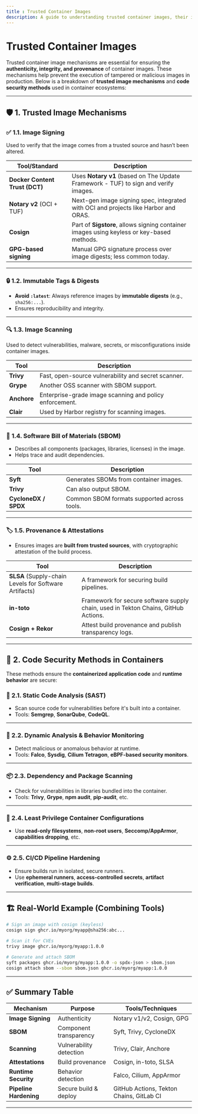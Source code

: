 ```yaml
---
title : Trusted Container Images
description: A guide to understanding trusted container images, their importance, and how to verify them for security and compliance.
---
```

# Trusted Container Images


Trusted container image mechanisms are essential for ensuring the **authenticity, integrity, and provenance** of container images. These mechanisms help prevent the execution of tampered or malicious images in production. Below is a breakdown of **trusted image mechanisms** and **code security methods** used in container ecosystems:

---

## 🛡️ 1. Trusted Image Mechanisms

### ✅ **1.1. Image Signing**

Used to verify that the image comes from a trusted source and hasn’t been altered.

| Tool/Standard                  | Description                                                                               |
| ------------------------------ | ----------------------------------------------------------------------------------------- |
| **Docker Content Trust (DCT)** | Uses **Notary v1** (based on The Update Framework - TUF) to sign and verify images.       |
| **Notary v2** (OCI + TUF)      | Next-gen image signing spec, integrated with OCI and projects like Harbor and ORAS.       |
| **Cosign**                     | Part of **Sigstore**, allows signing container images using keyless or key-based methods. |
| **GPG-based signing**          | Manual GPG signature process over image digests; less common today.                       |

---

### 🔒 **1.2. Immutable Tags & Digests**

* **Avoid `:latest`**: Always reference images by **immutable digests** (e.g., `sha256:...`).
* Ensures reproducibility and integrity.

---

### 🔍 **1.3. Image Scanning**

Used to detect vulnerabilities, malware, secrets, or misconfigurations inside container images.

| Tool        | Description                                             |
| ----------- | ------------------------------------------------------- |
| **Trivy**   | Fast, open-source vulnerability and secret scanner.     |
| **Grype**   | Another OSS scanner with SBOM support.                  |
| **Anchore** | Enterprise-grade image scanning and policy enforcement. |
| **Clair**   | Used by Harbor registry for scanning images.            |

---

### 🧾 **1.4. Software Bill of Materials (SBOM)**

* Describes all components (packages, libraries, licenses) in the image.
* Helps trace and audit dependencies.

| Tool                 | Description                                 |
| -------------------- | ------------------------------------------- |
| **Syft**             | Generates SBOMs from container images.      |
| **Trivy**            | Can also output SBOM.                       |
| **CycloneDX / SPDX** | Common SBOM formats supported across tools. |

---

### 🏷️ **1.5. Provenance & Attestations**

* Ensures images are **built from trusted sources**, with cryptographic attestation of the build process.

| Tool                                                  | Description                                                                        |
| ----------------------------------------------------- | ---------------------------------------------------------------------------------- |
| **SLSA** (Supply-chain Levels for Software Artifacts) | A framework for securing build pipelines.                                          |
| **in-toto**                                           | Framework for secure software supply chain, used in Tekton Chains, GitHub Actions. |
| **Cosign + Rekor**                                    | Attest build provenance and publish transparency logs.                             |

---

## 🔐 2. Code Security Methods in Containers

These methods ensure the **containerized application code** and **runtime behavior** are secure:

### 🧪 2.1. Static Code Analysis (SAST)

* Scan source code for vulnerabilities before it's built into a container.
* Tools: **Semgrep**, **SonarQube**, **CodeQL**.

---

### 🚦 2.2. Dynamic Analysis & Behavior Monitoring

* Detect malicious or anomalous behavior at runtime.
* Tools: **Falco**, **Sysdig**, **Cilium Tetragon**, **eBPF-based security monitors**.

---

### 📦 2.3. Dependency and Package Scanning

* Check for vulnerabilities in libraries bundled into the container.
* Tools: **Trivy**, **Grype**, **npm audit**, **pip-audit**, etc.

---

### 🧯 2.4. Least Privilege Container Configurations

* Use **read-only filesystems**, **non-root users**, **Seccomp/AppArmor**, **capabilities dropping**, etc.

---

### ⚙️ 2.5. CI/CD Pipeline Hardening

* Ensure builds run in isolated, secure runners.
* Use **ephemeral runners**, **access-controlled secrets**, **artifact verification**, **multi-stage builds**.

---

## 🏗️ Real-World Example (Combining Tools)

```bash
# Sign an image with cosign (keyless)
cosign sign ghcr.io/myorg/myapp@sha256:abc...

# Scan it for CVEs
trivy image ghcr.io/myorg/myapp:1.0.0

# Generate and attach SBOM
syft packages ghcr.io/myorg/myapp:1.0.0 -o spdx-json > sbom.json
cosign attach sbom --sbom sbom.json ghcr.io/myorg/myapp:1.0.0
```

---

## ✅ Summary Table

| Mechanism              | Purpose                 | Tools/Techniques                         |
| ---------------------- | ----------------------- | ---------------------------------------- |
| **Image Signing**      | Authenticity            | Notary v1/v2, Cosign, GPG                |
| **SBOM**               | Component transparency  | Syft, Trivy, CycloneDX                   |
| **Scanning**           | Vulnerability detection | Trivy, Clair, Anchore                    |
| **Attestations**       | Build provenance        | Cosign, in-toto, SLSA                    |
| **Runtime Security**   | Behavior detection      | Falco, Cilium, AppArmor                  |
| **Pipeline Hardening** | Secure build & deploy   | GitHub Actions, Tekton Chains, GitLab CI |

---

